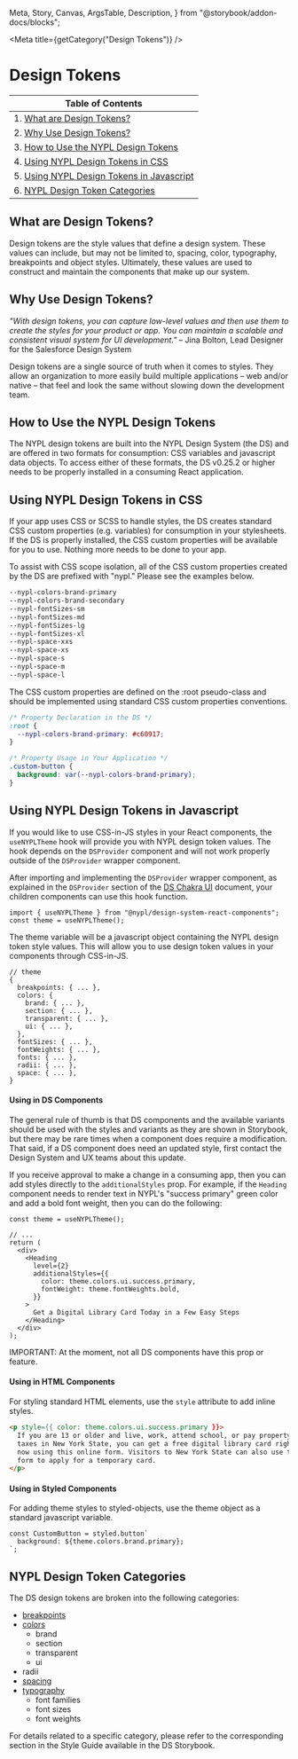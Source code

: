   Meta,
  Story,
  Canvas,
  ArgsTable,
  Description,
} from "@storybook/addon-docs/blocks";

<Meta title={getCategory("Design Tokens")} />

# Design Tokens

| Table of Contents                                                                    |
| ------------------------------------------------------------------------------------ |
| 1. [What are Design Tokens?](#what-are-design-tokens)                                |
| 2. [Why Use Design Tokens?](#why-use-design-tokens)                                  |
| 3. [How to Use the NYPL Design Tokens](#figma-reference)                             |
| 4. [Using NYPL Design Tokens in CSS](#using-nypl-design-tokens-in-css)               |
| 5. [Using NYPL Design Tokens in Javascript](#using-nypl-design-tokens-in-javascript) |
| 6. [NYPL Design Token Categories](#nypl-design-token-categories)                     |

## What are Design Tokens?

Design tokens are the style values that define a design system. These values can include, but may not be limited to, spacing, color, typography, breakpoints and object styles. Ultimately, these values are used to construct and maintain the components that make up our system.

## Why Use Design Tokens?

_"With design tokens, you can capture low-level values and then use them to create the styles for your product or app. You can maintain a scalable and consistent visual system for UI development."_ – Jina Bolton, Lead Designer for the Salesforce Design System

Design tokens are a single source of truth when it comes to styles. They allow an organization to more easily build multiple applications – web and/or native – that feel and look the same without slowing down the development team.

## How to Use the NYPL Design Tokens

The NYPL design tokens are built into the NYPL Design System (the DS) and are offered in two formats for consumption: CSS variables and javascript data objects. To access either of these formats, the DS v0.25.2 or higher needs to be properly installed in a consuming React application.

## Using NYPL Design Tokens in CSS

If your app uses CSS or SCSS to handle styles, the DS creates standard CSS custom properties (e.g. variables) for consumption in your stylesheets. If the DS is properly installed, the CSS custom properties will be available for you to use. Nothing more needs to be done to your app.

To assist with CSS scope isolation, all of the CSS custom properties created by the DS are prefixed with "nypl." Please see the examples below.

```css
--nypl-colors-brand-primary
--nypl-colors-brand-secondary
--nypl-fontSizes-sm
--nypl-fontSizes-md
--nypl-fontSizes-lg
--nypl-fontSizes-xl
--nypl-space-xxs
--nypl-space-xs
--nypl-space-s
--nypl-space-m
--nypl-space-l
```

The CSS custom properties are defined on the :root pseudo-class and should be implemented using standard CSS custom properties conventions.

```css
/* Property Declaration in the DS */
:root {
  --nypl-colors-brand-primary: #c60917;
}

/* Property Usage in Your Application */
.custom-button {
  background: var(--nypl-colors-brand-primary);
}
```

## Using NYPL Design Tokens in Javascript

If you would like to use CSS-in-JS styles in your React components, the `useNYPLTheme` hook will provide you with NYPL design token values. The hook depends on the `DSProvider` component and will not work properly outside of the `DSProvider` wrapper component.

After importing and implementing the `DSProvider` wrapper component, as explained in the `DSProvider` section of the [DS Chakra UI](?path=/story/chakra-ui--page#dsprovider) document, your children components can use this hook function.

```tsx
import { useNYPLTheme } from "@nypl/design-system-react-components";
const theme = useNYPLTheme();
```

The theme variable will be a javascript object containing the NYPL design token style values. This will allow you to use design token values in your components through CSS-in-JS.

```tsx
// theme
{
  breakpoints: { ... },
  colors: {
    brand: { ... },
    section: { ... },
    transparent: { ... },
    ui: { ... },
  },
  fontSizes: { ... },
  fontWeights: { ... },
  fonts: { ... },
  radii: { ... },
  space: { ... },
}
```

#### Using in DS Components

The general rule of thumb is that DS components and the available variants should be used with the styles and variants as they are shown in Storybook, but there may be rare times when a component does require a modification. That said, if a DS component does need an updated style, first contact the Design System and UX teams about this update.

If you receive approval to make a change in a consuming app, then you can add styles directly to the `additionalStyles` prop. For example, if the `Heading` component needs to render text in NYPL's "success primary" green color and add a bold font weight, then you can do the following:

```tsx
const theme = useNYPLTheme();

// ...
return (
  <div>
    <Heading
      level={2}
      additionalStyles={{
        color: theme.colors.ui.success.primary,
        fontWeight: theme.fontWeights.bold,
      }}
    >
      Get a Digital Library Card Today in a Few Easy Steps
    </Heading>
  </div>
);
```

IMPORTANT: At the moment, not all DS components have this prop or feature.

#### Using in HTML Components

For styling standard HTML elements, use the `style` attribute to add inline styles.

```html
<p style={{ color: theme.colors.ui.success.primary }}>
  If you are 13 or older and live, work, attend school, or pay property
  taxes in New York State, you can get a free digital library card right
  now using this online form. Visitors to New York State can also use this
  form to apply for a temporary card.
</p>
```

#### Using in Styled Components

For adding theme styles to styled-objects, use the theme object as a standard javascript variable.

```tsx
const CustomButton = styled.button`
  background: ${theme.colors.brand.primary};
`;
```

## NYPL Design Token Categories

The DS design tokens are broken into the following categories:

- [breakpoints](?path=/story/documentation-style-guide-breakpoints--page)
- [colors](?path=/story/documentation-style-guide-colors--page)
  - brand
  - section
  - transparent
  - ui
- radii
- [spacing](?path=/story/documentation-style-guide-spacing--page)
- [typography](?path=/story/documentation-style-guide-typography--page)
  - font families
  - font sizes
  - font weights

For details related to a specific category, please refer to the corresponding section in the Style Guide available in the DS Storybook.
